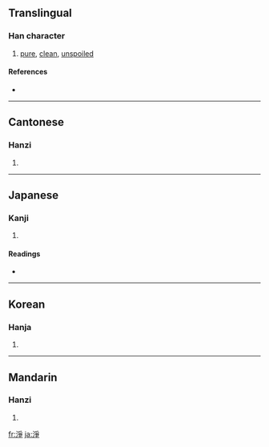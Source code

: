 {{see|凈}}
==Translingual==

===Han character===
{{Han char|rn=85|rad=水|as=08|sn=11|four=3215<sub>7</sub>|canj=水月尸木 (EBSD)}}

# [[pure]], [[clean]], [[unspoiled]]

====References====
* {{Han ref|kx=0630.270|dkj=17669|dj=1033.070|hdz=31655.021|uh=6DE8|ud=28136|bh=B262|bd=45666}}

----

==Cantonese==

===Hanzi===
{{yue-hanzi|jyut=|y=jing6}}

# {{defn|Cantonese}}

----

==Japanese==

===Kanji===
{{ja-kanji|grade=|rs=水08}}

# {{defn|Japanese}}

====Readings====
* {{ja-readings|on=[[じょう]] (jō), [[せい]] (sei)|kun=[[きよい]] (kiyoi)}}

----

==Korean==

===Hanja===
{{ko-hanja|hangeul=정|eumhun=|rv=jeong|mr=chŏng|y=ceng}}

# {{defn|Korean}}

----

==Mandarin==

===Hanzi===
{{cmn-hanzi|pin=[[jìng]] ([[jing4]])|wg=ching<sup>4</sup>}}

# {{defn|Mandarin}}

[[fr:淨]]
[[ja:淨]]